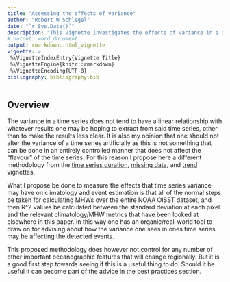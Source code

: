 ```yaml
---
title: "Assessing the effects of variance"
author: "Robert W Schlegel"
date: "`r Sys.Date()`"
description: "This vignette investigates the effects of variance in a time series on the detection of MHWs."
# output: word_document
output: rmarkdown::html_vignette
vignette: >
 %\VignetteIndexEntry{Vignette Title}
 %\VignetteEngine{knitr::rmarkdown}
 %\VignetteEncoding{UTF-8}
bibliography: bibliography.bib
---
```


## Overview

The variance in a time series does not tend to have a linear relationship with whatever results one may be hoping to extract from said time series, other than to make the results less clear. It is also my opinion that one should not alter the variance of a time series artificially as this is not something that can be done in an entirely controlled manner that does not affect the "flavour" of the time series. For this reason I propose here a different methodology from the [time series duration](https://robwschlegel.github.io/MHWdetection/articles/time_series_duration.html), [missing data](https://robwschlegel.github.io/MHWdetection/articles/missing_data.html), and [trend](https://robwschlegel.github.io/MHWdetection/articles/trend.html) vignettes.

What I propose be done to measure the effects that time series variance may have on climatology and event estimation is that all of the normal steps be taken for calculating MHWs over the entire NOAA OISST dataset, and then R^2 values be calculated between the standard deviation at each pixel and the relevant climatology/MHW metrics that have been looked at elsewhere in this paper. In this way one has an organic/real-world tool to draw on for advising about how the variance one sees in ones time series may be affecting the detected events.

This proposed methodology does however not control for any number of other important oceanographic features that will change regionally. But it is a good first step towards seeing if this is a useful thing to do. Should it be useful it can become part of the advice in the best practices section.
